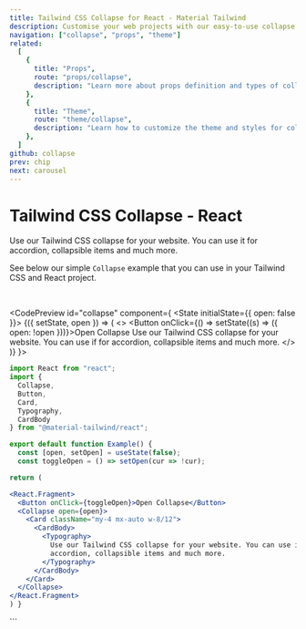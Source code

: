 ```yaml
---
title: Tailwind CSS Collapse for React - Material Tailwind
description: Customise your web projects with our easy-to-use collapse component for Tailwind CSS and React using Material Design guidelines.
navigation: ["collapse", "props", "theme"]
related:
  [
    {
      title: "Props",
      route: "props/collapse",
      description: "Learn more about props definition and types of collapse component.",
    },
    {
      title: "Theme",
      route: "theme/collapse",
      description: "Learn how to customize the theme and styles for collapse component.",
    },
  ]
github: collapse
prev: chip
next: carousel
---
```


# Tailwind CSS Collapse - React

Use our Tailwind CSS collapse for your website. You can use it for accordion, collapsible items and much more.

See below our simple <Code>Collapse</Code> example that you can use in your Tailwind CSS and React project.

<br />

<CodePreview id="collapse" component={
  <State initialState={{ open: false }}>
    <Observe>
      {({ setState, open }) => (
        <>
          <Button onClick={() => setState((s) => ({ open: !open }))}>Open Collapse</Button>
          <Collapse open={open}>
            <Card className="my-4 w-8/12 mx-auto">
              <CardBody>
                <Typography>
                  Use our Tailwind CSS collapse for your website. You can use if for accordion, collapsible items and much more.
                </Typography>
              </CardBody> 
            </Card>
          </Collapse>
        </>
      )}
    </Observe>
  </State>
}>
```jsx
import React from "react";
import {
  Collapse,
  Button,
  Card,
  Typography,
  CardBody
} from "@material-tailwind/react";

export default function Example() {
  const [open, setOpen] = useState(false);
  const toggleOpen = () => setOpen(cur => !cur);

return (

<React.Fragment>
  <Button onClick={toggleOpen}>Open Collapse</Button>
  <Collapse open={open}>
    <Card className="my-4 mx-auto w-8/12">
      <CardBody>
        <Typography>
          Use our Tailwind CSS collapse for your website. You can use if for
          accordion, collapsible items and much more.
        </Typography>
      </CardBody>
    </Card>
  </Collapse>
</React.Fragment>
) }

```
</CodePreview>


<span id="props" className="scroll-mt-48" />
<span id="theme" className="scroll-mt-48" />
```
